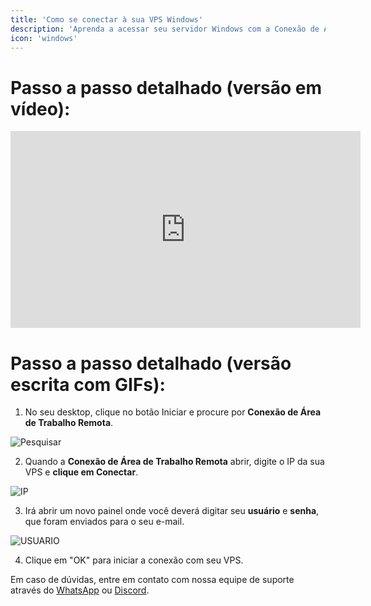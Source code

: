 ```yaml
---
title: 'Como se conectar à sua VPS Windows'
description: 'Aprenda a acessar seu servidor Windows com a Conexão de Área de Trabalho Remota do Windows (RDP), uma ferramenta prática para controle remoto. Neste guia, mostramos como configurar e se conectar, permitindo gerenciar seu servidor Windows de forma segura e eficiente.'
icon: 'windows'
---
```


# **Passo a passo detalhado (versão em vídeo):**


<iframe width="560" height="315" src="https://www.youtube.com/embed/_YKHVvjMv84" title="YouTube video player" frameborder="0" allow="accelerometer; autoplay; clipboard-write; encrypted-media; gyroscope; picture-in-picture; web-share" referrerpolicy="strict-origin-when-cross-origin" allowfullscreen></iframe>

# **Passo a passo detalhado (versão escrita com GIFs):**

1. No seu desktop, clique no botão Iniciar e procure por **Conexão de Área de Trabalho Remota**.

![Pesquisar](https://i.imgur.com/VLEqGKQ.gif)

2. Quando a **Conexão de Área de Trabalho Remota** abrir, digite o IP da sua VPS e **clique em Conectar**.

![IP](https://i.imgur.com/XzeS01X.gif)

3. Irá abrir um novo painel onde você deverá digitar seu **usuário** e **senha**, que foram enviados para o seu e-mail.

![USUARIO](https://i.imgur.com/Nz2dQml.gif)

4. Clique em "OK" para iniciar a conexão com seu VPS.

<Note>Em caso de dúvidas, entre em contato com nossa equipe de suporte através do [WhatsApp](https://api.whatsapp.com/send/?phone=5511910603976&text=Ol%C3%A1%2C+gostaria+de+uma+ajuda%21&type=phone_number&app_absent=0) ou [Discord](https://discord.com/invite/wfx9C73).</Note>
